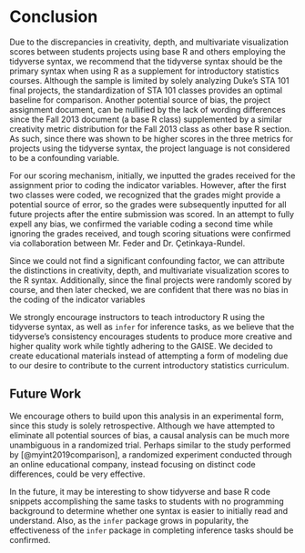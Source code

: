 # Conclusion {-}

Due to the discrepancies in creativity, depth, and multivariate visualization 
scores between students projects using base R and others employing the tidyverse
syntax, we recommend that the tidyverse syntax should be the primary syntax when
using R as a supplement for introductory statistics courses. Although the sample
is limited by solely analyzing Duke's STA 101 final projects, the standardization
of STA 101 classes provides an optimal baseline for comparison. Another potential
source of bias, the project assignment document, can be nullified by the lack of
wording differences since the Fall 2013 document (a base R class) supplemented
by a similar creativity metric distribution for the Fall 2013 class as other
base R section. As such, since
there was shown to be higher scores in the three metrics for projects using the 
tidyverse syntax, the project language is not considered to be a confounding 
variable.

For our scoring mechanism, initially, we inputted the grades received for the 
assignment prior to coding the indicator variables. However, after the first two
classes were coded, we recognized that the grades might provide a potential source
of error, so the grades were subsequently inputted for all future projects after
the entire submission was scored. In an attempt to fully expell any bias, we 
confirmed the variable coding a second time while ignoring the grades received,
and tough scoring situations were confirmed via collaboration between Mr. Feder
and Dr. Çetinkaya-Rundel.

Since we could not find a significant confounding factor, we can attribute the 
distinctions in creativity, depth, and multivariate visualization scores to the 
R syntax. Additionally, since the final projects were randomly scored by course,
and then later checked, we are confident that there was no bias in the coding of
the indicator variables

We strongly encourage instructors to teach introductory R using the tidyverse syntax,
as well as `infer` for inference tasks, as we believe that the 
tidyverse's consistency encourages students to produce more creative and higher
quality work while tightly adhering to the GAISE. We decided to create educational
materials instead of attempting a form of modeling due to our desire to contribute
to the current introductory statistics curriculum.

## Future Work

We encourage others to build upon this analysis in an experimental form, since
this study is solely retrospective. Although we have attempted to eliminate all
potential sources of bias, a causal analysis can be much more unambiguous in a
randomized trial. Perhaps similar to the study performed by [@myint2019comparison],
a randomized experiment conducted through an online educational company, instead
focusing on distinct code differences, could be very effective.

In the future, it may be interesting to show tidyverse and base R code snippets
accomplishing the same tasks to students with no programming background to determine
whether one syntax is easier to initially read and understand. Also, as the `infer`
package grows in popularity, the effectiveness of the `infer` package in completing
inference tasks should be confirmed.
